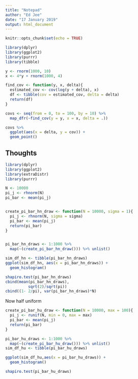 ```yaml
---
title: "Notepad"
author: "Ed Jee"
date: "17 January 2019"
output: html_document
---
```


```r
knitr::opts_chunk$set(echo = TRUE)
```




```r
library(dplyr)
library(ggplot2)
library(purrr)
library(tibble)

y <- rnorm(1000, 10)
x <- 4*y + rnorm(1000, 4)

find_cov <- function(y, x, delta){
  estimated_cov <- cov(log(y + delta), x)
  df <- tibble(cov = estimated_cov, delta = delta)
  return(df)
}

covs <- seq(from = 0, to = 100, by = 10) %>% 
  map_dfr(~find_cov(y = y, x = x, delta = .))

covs %>% 
  ggplot(aes(x = delta, y = cov)) +
  geom_point()
```


## Thoughts



```r
library(dplyr)
library(ggplot2)
library(extraDistr)
library(purrr)

N <- 10000
pi_j <- rhnorm(N)
pi_bar <- mean(pi_j)


create_pi_bar_hn_draw <- function(N = 10000, sigma = 1){
  pi_j <- rhnorm(N, sigma = sigma)
  pi_bar <- mean(pi_j)
  return(pi_bar)
}


pi_bar_hn_draws <- 1:1000 %>% 
  map(~(create_pi_bar_hn_draw())) %>% unlist()

sim_df_hn <- tibble(pi_bar_hn_draws)
ggplot(sim_df_hn, aes(x = pi_bar_hn_draws)) +
  geom_histogram()
```

```r
shapiro.test(pi_bar_hn_draws)
cbind(mean(pi_bar_hn_draws),
          sqrt(2)/sqrt(pi))
cbind((1- 2/pi), var(pi_bar_hn_draws)*N)
```



Now half uniform
```r

create_pi_bar_hu_draw <- function(N = 10000, max = 100){
  pi_j <- runif(N, min = 0, max = max)
  pi_bar <- mean(pi_j)
  return(pi_bar)
}

pi_bar_hu_draws <- 1:1000 %>% 
  map(~(create_pi_bar_hu_draw())) %>% unlist()
sim_df_hu <- tibble(pi_bar_hu_draws)

ggplot(sim_df_hu,aes(x = pi_bar_hu_draws)) +
  geom_histogram()


```

```r
shapiro.test(pi_bar_hu_draws)
```



```r

```

